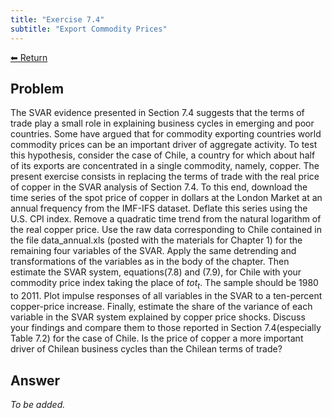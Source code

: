 ```yaml
---
title: "Exercise 7.4"
subtitle: "Export Commodity Prices"
---
```

<a class="return-button" href="index.qmd">⬅ Return</a>

## Problem

The SVAR evidence presented in Section 7.4 suggests that the terms of trade play a small role in explaining business cycles in emerging and poor countries. Some have argued that for commodity exporting countries world commodity prices can be an important driver of aggregate activity. To test this hypothesis, consider the case of Chile, a country for which about half of its exports are concentrated in a single commodity, namely, copper. The present exercise consists in replacing the terms of trade with the real price of copper in the SVAR analysis of Section 7.4. To this end, download the  time series of the spot price of copper in dollars at the London Market at an annual frequency  from  the IMF-IFS dataset. Deflate this series using the U.S.\ CPI index. Remove a quadratic time trend from the natural logarithm of the real copper price. Use the raw data corresponding to Chile contained in the file data\_annual.xls (posted with the materials for Chapter 1) for the remaining four variables of the SVAR. Apply the same detrending and transformations of the variables as in the body of the chapter. Then estimate the SVAR system, equations(7.8) and (7.9),  for Chile with your commodity price index taking the place of $tot_t$. The sample should be 1980 to 2011. Plot impulse responses of all variables in the SVAR to a ten-percent copper-price increase. Finally, estimate the share of the variance of each variable in the SVAR system explained by copper price shocks. Discuss your findings and compare them to those reported in Section 7.4(especially Table 7.2) for the case of Chile. Is the price of copper a more important driver of Chilean business cycles than the Chilean terms of trade? 

## Answer

_To be added._
